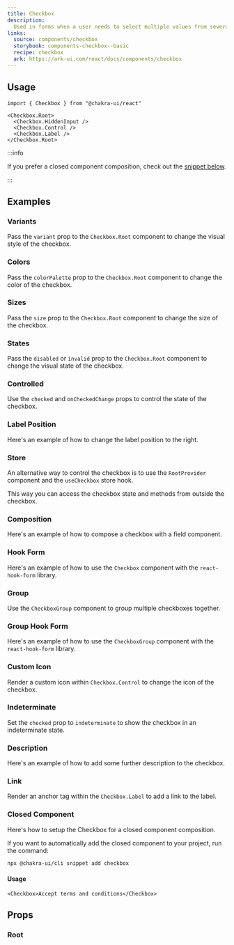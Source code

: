 ```yaml
---
title: Checkbox
description:
  Used in forms when a user needs to select multiple values from several options
links:
  source: components/checkbox
  storybook: components-checkbox--basic
  recipe: checkbox
  ark: https://ark-ui.com/react/docs/components/checkbox
---
```


<ExampleTabs name="checkbox-basic" />

## Usage

```tsx
import { Checkbox } from "@chakra-ui/react"
```

```tsx
<Checkbox.Root>
  <Checkbox.HiddenInput />
  <Checkbox.Control />
  <Checkbox.Label />
</Checkbox.Root>
```

:::info

If you prefer a closed component composition, check out the
[snippet below](#closed-component).

:::

## Examples

### Variants

Pass the `variant` prop to the `Checkbox.Root` component to change the visual
style of the checkbox.

<ExampleTabs name="checkbox-with-variants" />

### Colors

Pass the `colorPalette` prop to the `Checkbox.Root` component to change the
color of the checkbox.

<ExampleTabs name="checkbox-with-colors" />

### Sizes

Pass the `size` prop to the `Checkbox.Root` component to change the size of the
checkbox.

<ExampleTabs name="checkbox-with-sizes" />

### States

Pass the `disabled` or `invalid` prop to the `Checkbox.Root` component to change
the visual state of the checkbox.

<ExampleTabs name="checkbox-with-states" />

### Controlled

Use the `checked` and `onCheckedChange` props to control the state of the
checkbox.

<ExampleTabs name="checkbox-controlled" />

### Label Position

Here's an example of how to change the label position to the right.

<ExampleTabs name="checkbox-with-label-position" />

### Store

An alternative way to control the checkbox is to use the `RootProvider`
component and the `useCheckbox` store hook.

This way you can access the checkbox state and methods from outside the
checkbox.

<ExampleTabs name="checkbox-with-store" />

### Composition

Here's an example of how to compose a checkbox with a field component.

<ExampleTabs name="checkbox-with-form" />

### Hook Form

Here's an example of how to use the `Checkbox` component with the
`react-hook-form` library.

<ExampleTabs name="checkbox-with-hook-form" />

### Group

Use the `CheckboxGroup` component to group multiple checkboxes together.

<ExampleTabs name="checkbox-with-group" />

### Group Hook Form

Here's an example of how to use the `CheckboxGroup` component with the
`react-hook-form` library.

<ExampleTabs name="checkbox-with-group-hook-form" />

### Custom Icon

Render a custom icon within `Checkbox.Control` to change the icon of the
checkbox.

<ExampleTabs name="checkbox-with-custom-icon" />

### Indeterminate

Set the `checked` prop to `indeterminate` to show the checkbox in an
indeterminate state.

<ExampleTabs name="checkbox-indeterminate" />

### Description

Here's an example of how to add some further description to the checkbox.

<ExampleTabs name="checkbox-with-description" />

### Link

Render an anchor tag within the `Checkbox.Label` to add a link to the label.

<ExampleTabs name="checkbox-with-link" />

### Closed Component

Here's how to setup the Checkbox for a closed component composition.

<ExampleCode name="checkbox-closed-component" />

If you want to automatically add the closed component to your project, run the
command:

```bash
npx @chakra-ui/cli snippet add checkbox
```

#### Usage

```tsx
<Checkbox>Accept terms and conditions</Checkbox>
```

## Props

### Root

<PropTable component="Checkbox" part="Root" />
